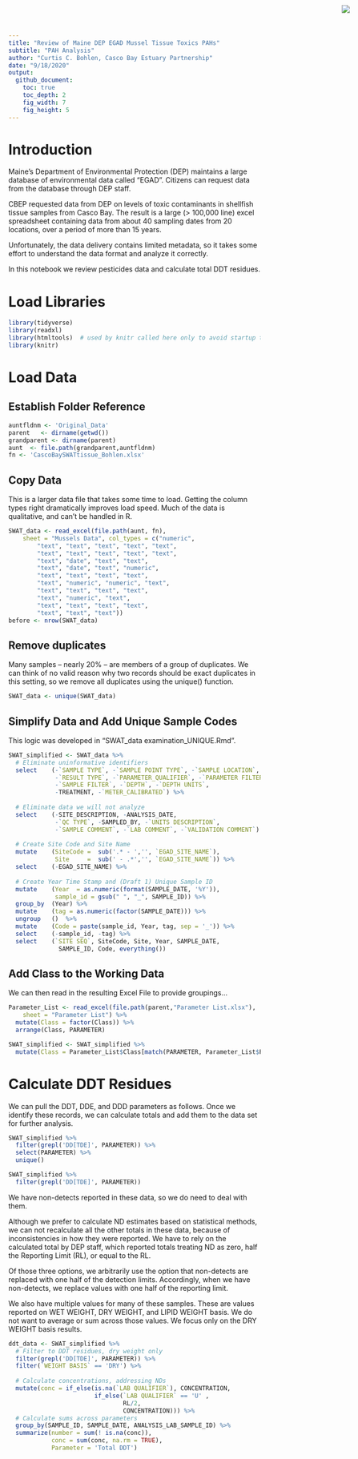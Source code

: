 ```yaml
---
title: "Review of Maine DEP EGAD Mussel Tissue Toxics PAHs"
subtitle: "PAH Analysis"
author: "Curtis C. Bohlen, Casco Bay Estuary Partnership"
date: "9/18/2020"
output:
  github_document:
    toc: true
    toc_depth: 2
    fig_width: 7
    fig_height: 5
---
```


<img
  src="https://www.cascobayestuary.org/wp-content/uploads/2014/04/logo_sm.jpg"
  style="position:absolute;top:10px;right:50px;" />

# Introduction
Maine's Department of Environmental Protection (DEP) maintains a large database
of environmental data called "EGAD".  Citizens can request data from the
database through DEP staff.

CBEP requested data from DEP on levels of toxic contaminants in shellfish
tissue samples from Casco Bay. The result is a large (> 100,000 line) excel
spreadsheet containing data from about 40 sampling dates from 20 locations, over
a period of more than 15 years.

Unfortunately, the data delivery contains limited metadata, so it takes some
effort to understand the data format and analyze it correctly.

In this notebook we review pesticides data and calculate total DDT residues.

# Load Libraries
```r
library(tidyverse)
library(readxl)
library(htmltools)  # used by knitr called here only to avoid startup text later
library(knitr)
```

# Load Data
## Establish Folder Reference
```r
auntfldnm <- 'Original_Data'
parent   <- dirname(getwd())
grandparent <- dirname(parent)
aunt  <- file.path(grandparent,auntfldnm)
fn <- 'CascoBaySWATtissue_Bohlen.xlsx'
```

## Copy Data
This is a larger data file that takes some time to load.  Getting the column
types right dramatically improves load speed. Much of the data is qualitative,
and can't be handled in R.
```r
SWAT_data <- read_excel(file.path(aunt, fn), 
    sheet = "Mussels Data", col_types = c("numeric", 
        "text", "text", "text", "text", "text", 
        "text", "text", "text", "text", "text", 
        "text", "date", "text", "text", 
        "text", "date", "text", "numeric", 
        "text", "text", "text", "text", 
        "text", "numeric", "numeric", "text", 
        "text", "text", "text", "text", 
        "text", "numeric", "text", 
        "text", "text", "text", "text", 
        "text", "text", "text"))
before <- nrow(SWAT_data)
```

## Remove duplicates
Many samples -- nearly 20% -- are members of a group of duplicates.  We can
think of no valid reason why two records should be exact duplicates in this
setting, so we remove all duplicates using the unique() function.
```r
SWAT_data <- unique(SWAT_data)
```

## Simplify Data and Add Unique Sample Codes
This logic was developed in "SWAT_data examination_UNIQUE.Rmd".
```r
SWAT_simplified <- SWAT_data %>%
  # Eliminate uninformative identifiers
  select    (-`SAMPLE TYPE`, -`SAMPLE POINT TYPE`, -`SAMPLE LOCATION`,
             -`RESULT TYPE`, -`PARAMETER_QUALIFIER`, -`PARAMETER FILTERED`,
             -`SAMPLE FILTER`, -`DEPTH`, -`DEPTH UNITS`,
             -TREATMENT, -`METER_CALIBRATED`) %>%
  
  # Eliminate data we will not analyze
  select    (-SITE_DESCRIPTION, -ANALYSIS_DATE,
             -`QC TYPE`, -SAMPLED_BY, -`UNITS DESCRIPTION`,
             -`SAMPLE COMMENT`, -`LAB COMMENT`, -`VALIDATION COMMENT`) %>%
  
  # Create Site Code and Site Name
  mutate    (SiteCode =  sub('.* - ','', `EGAD_SITE_NAME`), 
             Site     =  sub(' - .*','', `EGAD_SITE_NAME`)) %>%
  select    (-EGAD_SITE_NAME) %>%
  
  # Create Year Time Stamp and (Draft 1) Unique Sample ID
  mutate    (Year  = as.numeric(format(SAMPLE_DATE, '%Y')),
             sample_id = gsub(" ", "_", SAMPLE_ID)) %>%
  group_by  (Year) %>%
  mutate    (tag = as.numeric(factor(SAMPLE_DATE))) %>%
  ungroup   ()  %>%
  mutate    (Code = paste(sample_id, Year, tag, sep = '_')) %>%
  select    (-sample_id, -tag) %>%
  select    (`SITE SEQ`, SiteCode, Site, Year, SAMPLE_DATE,
              SAMPLE_ID, Code, everything())
```

## Add Class to the Working Data
We can then read in the resulting Excel File to provide groupings...
```r
Parameter_List <- read_excel(file.path(parent,"Parameter List.xlsx"), 
    sheet = "Parameter List") %>%
  mutate(Class = factor(Class)) %>%
  arrange(Class, PARAMETER)

SWAT_simplified <- SWAT_simplified %>% 
  mutate(Class = Parameter_List$Class[match(PARAMETER, Parameter_List$PARAMETER)])
```

# Calculate DDT Residues
We can pull the DDT, DDE, and DDD parameters as follows.  Once we identify these
records, we can calculate totals and add them to the data set for further
analysis.
```r
SWAT_simplified %>%
  filter(grepl('DD[TDE]', PARAMETER)) %>%
  select(PARAMETER) %>%
  unique()
```


```r
SWAT_simplified %>%
  filter(grepl('DD[TDE]', PARAMETER))

```


We have non-detects reported in these data, so we do  need to
deal with them. 

Although we prefer to calculate ND estimates based on statistical methods,
we can not recalculate all the other totals in these data, because of
inconsistencies in how they were reported. We have to rely on the calculated
total by DEP staff, which reported totals treating ND as zero, half the
Reporting Limit (RL), or equal to the RL.

Of those three options, we arbitrarily use the option that non-detects are
replaced with one half of the detection limits.  Accordingly, when we have
non-detects, we replace values with one half of the reporting limit.

We also have multiple values for many of these samples. These are values
reported on WET WEIGHT, DRY WEIGHT, and LIPID WEIGHT basis.  We do not want to
average or sum across those values.  We focus only on the DRY WEIGHT basis
results.

```r
ddt_data <- SWAT_simplified %>%
  # Filter to DDT residues, dry weight only
  filter(grepl('DD[TDE]', PARAMETER)) %>%
  filter(`WEIGHT BASIS` == 'DRY') %>%
  
  # Calculate concentrations, addressing NDs
  mutate(conc = if_else(is.na(`LAB QUALIFIER`), CONCENTRATION,
                        if_else(`LAB QUALIFIER` == 'U' ,
                                RL/2,
                                CONCENTRATION))) %>%
  # Calculate sums across parameters
  group_by(SAMPLE_ID, SAMPLE_DATE, ANALYSIS_LAB_SAMPLE_ID) %>%
  summarize(number = sum(! is.na(conc)),
            conc = sum(conc, na.rm = TRUE),
            Parameter = 'Total DDT')
```
